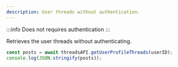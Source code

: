 ```yaml
---
description: User threads without authentication.
---
```


:::info
Does not requires authentication
:::

Retrieves the user threads without authenticating.

```typescript
const posts = await threadsAPI.getUserProfileThreads(userID);
console.log(JSON.stringify(posts));
```
